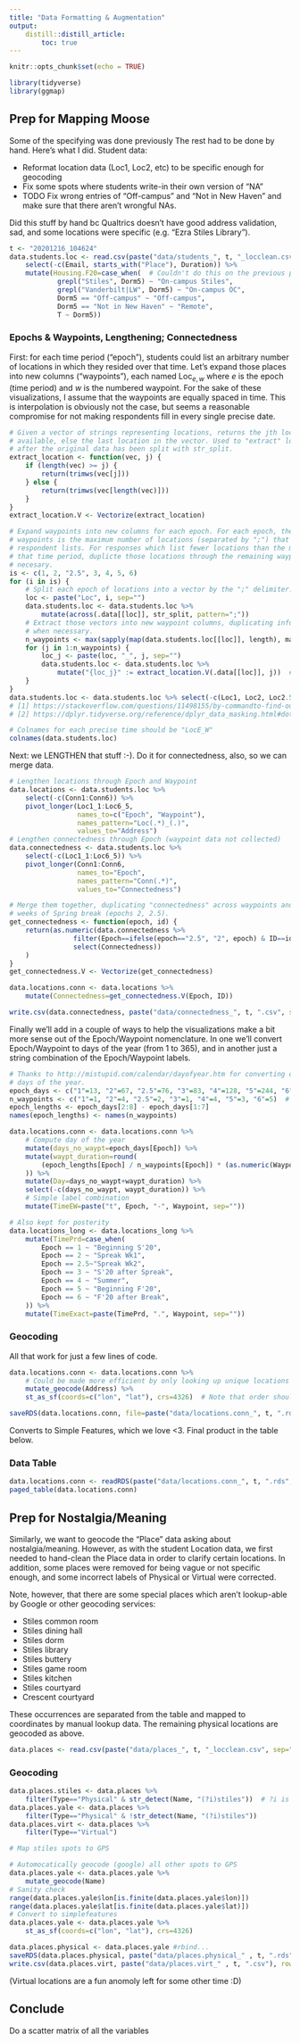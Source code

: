 ```yaml
---
title: "Data Formatting & Augmentation"
output:
    distill::distill_article:
        toc: true
---
```


```r
knitr::opts_chunk$set(echo = TRUE)
```

```r
library(tidyverse)
library(ggmap)
```

## Prep for Mapping Moose

Some of the specifying was done previously The rest had to be done by hand. Here's what I did. Student data:

* Reformat location data (Loc1, Loc2, etc) to be specific enough for geocoding
* Fix some spots where students write-in their own version of "NA"
* TODO Fix wrong entries of "Off-campus" and "Not in New Haven" and make sure that there aren't wrongful NAs.

Did this stuff by hand bc Qualtrics doesn't have good address validation, sad, and some locations were specific (e.g. "Ezra Stiles Library").

```r
t <- "20201216_104624"
data.students.loc <- read.csv(paste("data/students_", t, "_locclean.csv", sep="")) %>%
    select(-c(Email, starts_with("Place"), Duration)) %>%
    mutate(Housing.F20=case_when(  # Couldn't do this on the previous page bc data wasn't clean
            grepl("Stiles", Dorm5) ~ "On-campus Stiles",
            grepl("Vanderbilt|LW", Dorm5) ~ "On-campus OC",
            Dorm5 == "Off-campus" ~ "Off-campus",
            Dorm5 == "Not in New Haven" ~ "Remote",
            T ~ Dorm5))
```

### Epochs & Waypoints, Lengthening; Connectedness

First: for each time period ("epoch"), students could list an arbitrary number of locations in which they resided over that time. Let's expand those places into new columns ("waypoints"), each named $\text{Loc}_{e,w}$ where $e$ is the epoch (time period) and $w$ is the numbered waypoint. For the sake of these visualizations, I assume that the waypoints are equally spaced in time. This is interpolation is obviously not the case, but seems a reasonable compromise for not making respondents fill in every single precise date.

```r
# Given a vector of strings representing locations, returns the jth location if
# available, else the last location in the vector. Used to "extract" locations
# after the original data has been split with str_split.
extract_location <- function(vec, j) {
    if (length(vec) >= j) {
        return(trimws(vec[j]))
    } else {
        return(trimws(vec[length(vec)]))
    }
}
extract_location.V <- Vectorize(extract_location)

# Expand waypoints into new columns for each epoch. For each epoch, the number of
# waypoints is the maximum number of locations (separated by ";") that any
# respondent lists. For responses which list fewer locations than the maximum at
# that time period, duplicte those locations through the remaining waypoints as
# necesary.
is <- c(1, 2, "2.5", 3, 4, 5, 6)
for (i in is) {
    # Split each epoch of locations into a vector by the ";" delimiter.
    loc <- paste("Loc", i, sep="")
    data.students.loc <- data.students.loc %>%
        mutate(across(.data[[loc]], str_split, pattern=";"))
    # Extract those vectors into new waypoint columns, duplicating information
    # when necessary.
    n_waypoints <- max(sapply(map(data.students.loc[[loc]], length), max))  # [1]
    for (j in 1:n_waypoints) {
        loc_j <- paste(loc, "_", j, sep="")
        data.students.loc <- data.students.loc %>%
            mutate("{loc_j}" := extract_location.V(.data[[loc]], j))  # [2]
    }
}
data.students.loc <- data.students.loc %>% select(-c(Loc1, Loc2, Loc2.5, Loc3, Loc4, Loc5, Loc6))
# [1] https://stackoverflow.com/questions/11498155/by-commandto-find-out-the-maximum-number-from-a-list
# [2] https://dplyr.tidyverse.org/reference/dplyr_data_masking.html#dot-dot-dot-

# Colnames for each precise time should be "LocE_W"
colnames(data.students.loc)
```

Next: we LENGTHEN that stuff :-). Do it for connectedness, also, so we can merge data.

```r
# Lengthen locations through Epoch and Waypoint
data.locations <- data.students.loc %>%
    select(-c(Conn1:Conn6)) %>%
    pivot_longer(Loc1_1:Loc6_5,
                 names_to=c("Epoch", "Waypoint"),
                 names_pattern="Loc(.*)_(.)",
                 values_to="Address")
# Lengthen connectedness through Epoch (waypoint data not collected)
data.connectedness <- data.students.loc %>%
    select(-c(Loc1_1:Loc6_5)) %>%
    pivot_longer(Conn1:Conn6,
                 names_to="Epoch",
                 names_pattern="Conn(.*)",
                 values_to="Connectedness")

# Merge them together, duplicating "connectedness" across waypoints and both
# weeks of Spring break (epochs 2, 2.5).
get_connectedness <- function(epoch, id) {
    return(as.numeric(data.connectedness %>%
                filter(Epoch==ifelse(epoch=="2.5", "2", epoch) & ID==id) %>%
                select(Connectedness))
    )
}
get_connectedness.V <- Vectorize(get_connectedness)

data.locations.conn <- data.locations %>%
    mutate(Connectedness=get_connectedness.V(Epoch, ID))
```

```r
write.csv(data.connectedness, paste("data/connectedness_", t, ".csv", sep=""))
```

Finally we'll add in a couple of ways to help the visualizations make a bit more sense out of the Epoch/Waypoint nomenclature. In one we'll convert Epoch/Waypoint to days of the year (from 1 to 365), and in another just a string combination of the Epoch/Waypoint labels.

```r
# Thanks to http://mistupid.com/calendar/dayofyear.htm for converting dates to
# days of the year.
epoch_days <- c("1"=13, "2"=67, "2.5"=76, "3"=83, "4"=128, "5"=244, "6"=327, "7"=365)
n_waypoints <- c("1"=1, "2"=4, "2.5"=2, "3"=1, "4"=4, "5"=3, "6"=5)  # hardcoded
epoch_lengths <- epoch_days[2:8] - epoch_days[1:7]
names(epoch_lengths) <- names(n_waypoints)

data.locations.conn <- data.locations.conn %>%
    # Compute day of the year
    mutate(days_no_waypt=epoch_days[Epoch]) %>%
    mutate(waypt_duration=round(
        (epoch_lengths[Epoch] / n_waypoints[Epoch]) * (as.numeric(Waypoint) - 1)
    )) %>%
    mutate(Day=days_no_waypt+waypt_duration) %>%
    select(-c(days_no_waypt, waypt_duration)) %>%
    # Simple label combination
    mutate(TimeEW=paste("t", Epoch, "-", Waypoint, sep=""))
```

```r
# Also kept for posterity
data.locations_long <- data.locations_long %>%
    mutate(TimePrd=case_when(
        Epoch == 1 ~ "Beginning S'20",
        Epoch == 2 ~ "Spreak Wk1",
        Epoch == 2.5~"Spreak Wk2",
        Epoch == 3 ~ "S'20 after Spreak",
        Epoch == 4 ~ "Summer",
        Epoch == 5 ~ "Beginning F'20",
        Epoch == 6 ~ "F'20 after Break",
    )) %>%
    mutate(TimeExact=paste(TimePrd, ".", Waypoint, sep=""))
```

### Geocoding

All that work for just a few lines of code.

```r
data.locations.conn <- data.locations.conn %>%
    # Could be made more efficient by only looking up unique locations
    mutate_geocode(Address) %>%
    st_as_sf(coords=c("lon", "lat"), crs=4326)  # Note that order should be LON, LAT

saveRDS(data.locations.conn, file=paste("data/locations.conn_", t, ".rds", sep=""))
```

Converts to Simple Features, which we love <3. Final product in the table below.

### Data Table

```r
data.locations.conn <- readRDS(paste("data/locations.conn_", t, ".rds", sep=""))
paged_table(data.locations.conn)
```

## Prep for Nostalgia/Meaning

Similarly, we want to geocode the "Place" data asking about nostalgia/meaning. However, as with the student Location data, we first needed to hand-clean the Place data in order to clarify certain locations. In addition, some places were removed for being vague or not specific enough, and some incorrect labels of Physical or Virtual were corrected.

Note, however, that there are some special places which aren't lookup-able by Google or other geocoding services:

* Stiles common room
* Stiles dining hall
* Stiles dorm
* Stiles library
* Stiles buttery
* Stiles game room
* Stiles kitchen
* Stiles courtyard
* Crescent courtyard

These occurrences are separated from the table and mapped to coordinates by manual lookup data. The remaining physical locations are geocoded as above.

```r
data.places <- read.csv(paste("data/places_", t, "_locclean.csv", sep=""))  # Note new cleaned file
```

### Geocoding

```r
data.places.stiles <- data.places %>%
    filter(Type=="Physical" & str_detect(Name, "(?i)stiles"))  # ?i is case-insensitive regex
data.places.yale <- data.places %>%
    filter(Type=="Physical" & !str_detect(Name, "(?i)stiles"))
data.places.virt <- data.places %>%
    filter(Type=="Virtual")
```

```r
# Map stiles spots to GPS
```

```r
# Automocatically geocode (google) all other spots to GPS
data.places.yale <- data.places.yale %>%
    mutate_geocode(Name)
# Sanity check
range(data.places.yale$lon[is.finite(data.places.yale$lon)])
range(data.places.yale$lat[is.finite(data.places.yale$lat)])
# Convert to simplefeatures
data.places.yale <- data.places.yale %>%
    st_as_sf(coords=c("lon", "lat"), crs=4326)
```

```r
data.places.physical <- data.places.yale #rbind...
saveRDS(data.places.physical, paste("data/places.physical_" , t, ".rds"))
write.csv(data.places.virt, paste("data/places.virt_" , t, ".csv"), row.names=F)
```

(Virtual locations are a fun anomoly left for some other time :D)

## Conclude

Do a scatter matrix of all the variables
